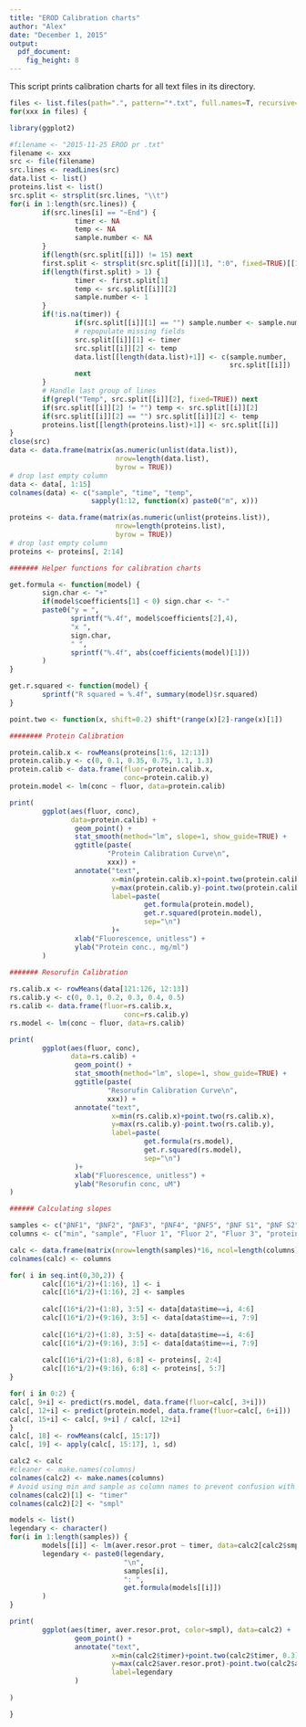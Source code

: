 ```yaml
---
title: "EROD Calibration charts"
author: "Alex"
date: "December 1, 2015"
output: 
  pdf_document: 
    fig_height: 8
---
```


This script prints calibration charts for all text files in its directory.

```r
files <- list.files(path=".", pattern="*.txt", full.names=T, recursive=FALSE)
for(xxx in files) {

library(ggplot2)

#filename <- "2015-11-25 EROD pr .txt"
filename <- xxx
src <- file(filename)
src.lines <- readLines(src)
data.list <- list()
proteins.list <- list()
src.split <- strsplit(src.lines, "\\t")
for(i in 1:length(src.lines)) {
        if(src.lines[i] == "~End") {
                timer <- NA
                temp <- NA
                sample.number <- NA
        }
        if(length(src.split[[i]]) != 15) next
        first.split <- strsplit(src.split[[i]][1], ":0", fixed=TRUE)[[1]]
        if(length(first.split) > 1) {
                timer <- first.split[1]
                temp <- src.split[[i]][2]
                sample.number <- 1
        }
        if(!is.na(timer)) {
                if(src.split[[i]][1] == "") sample.number <- sample.number + 1
                # repopulate missing fields
                src.split[[i]][1] <- timer
                src.split[[i]][2] <- temp
                data.list[[length(data.list)+1]] <- c(sample.number,
                                                      src.split[[i]])
                next
        }
        # Handle last group of lines
        if(grepl("Temp", src.split[[i]][2], fixed=TRUE)) next
        if(src.split[[i]][2] != "") temp <- src.split[[i]][2]
        if(src.split[[i]][2] == "") src.split[[i]][2] <- temp
        proteins.list[[length(proteins.list)+1]] <- src.split[[i]]
}
close(src)
data <- data.frame(matrix(as.numeric(unlist(data.list)),
                          nrow=length(data.list),
                          byrow = TRUE))
# drop last empty column
data <- data[, 1:15]
colnames(data) <- c("sample", "time", "temp",
                    sapply(1:12, function(x) paste0("m", x)))

proteins <- data.frame(matrix(as.numeric(unlist(proteins.list)),
                          nrow=length(proteins.list),
                          byrow = TRUE))
# drop last empty column
proteins <- proteins[, 2:14]

####### Helper functions for calibration charts

get.formula <- function(model) {
        sign.char <- "+"
        if(model$coefficients[1] < 0) sign.char <- "-"
        paste0("y = ",
               sprintf("%.4f", model$coefficients[2],4),
               "x ",
               sign.char,
               " ",
               sprintf("%.4f", abs(coefficients(model)[1]))
        )
}

get.r.squared <- function(model) {
        sprintf("R squared = %.4f", summary(model)$r.squared)
}

point.two <- function(x, shift=0.2) shift*(range(x)[2]-range(x)[1])

######## Protein Calibration

protein.calib.x <- rowMeans(proteins[1:6, 12:13])
protein.calib.y <- c(0, 0.1, 0.35, 0.75, 1.1, 1.3)
protein.calib <- data.frame(fluor=protein.calib.x,
                            conc=protein.calib.y)
protein.model <- lm(conc ~ fluor, data=protein.calib)

print(
        ggplot(aes(fluor, conc),
               data=protein.calib) +
                geom_point() +
                stat_smooth(method="lm", slope=1, show_guide=TRUE) +
                ggtitle(paste(
                        "Protein Calibration Curve\n",
                        xxx)) +
                annotate("text",
                         x=min(protein.calib.x)+point.two(protein.calib.x),
                         y=max(protein.calib.y)-point.two(protein.calib.y),
                         label=paste(
                                 get.formula(protein.model),
                                 get.r.squared(protein.model),
                                 sep="\n")
                         )+
                xlab("Fluorescence, unitless") +
                ylab("Protein conc., mg/ml")
        )
                     
####### Resorufin Calibration

rs.calib.x <- rowMeans(data[121:126, 12:13])
rs.calib.y <- c(0, 0.1, 0.2, 0.3, 0.4, 0.5)
rs.calib <- data.frame(fluor=rs.calib.x,
                            conc=rs.calib.y)
rs.model <- lm(conc ~ fluor, data=rs.calib)

print(
        ggplot(aes(fluor, conc),
               data=rs.calib) +
                geom_point() +
                stat_smooth(method="lm", slope=1, show_guide=TRUE) +
                ggtitle(paste(
                        "Resorufin Calibration Curve\n",
                        xxx)) +
                annotate("text",
                         x=min(rs.calib.x)+point.two(rs.calib.x),
                         y=max(rs.calib.y)-point.two(rs.calib.y),
                         label=paste(
                                 get.formula(rs.model),
                                 get.r.squared(rs.model),
                                 sep="\n")
                )+
                xlab("Fluorescence, unitless") +
                ylab("Resorufin conc, uM")
)

###### Calculating slopes

samples <- c("βNF1", "βNF2", "βNF3", "βNF4", "βNF5", "βNF S1", "βNF S2", "n", "βNF S3", "βNF S4", "con 11", "con 12", "con 13", "con 14", "con 15", "n1")
columns <- c("min", "sample", "Fluor 1", "Fluor 2", "Fluor 3", "protein abs 1", "protein abs 2", "protein abs 3", "Resor conc 1", "Resor conc 2", "Resor conc 3", "protein conc 1", "protein conc 2", "protein conc 3", "resor/protein 1", "resor/protein 2", "resor/protein 3", "aver resor/prot", "st dev")

calc <- data.frame(matrix(nrow=length(samples)*16, ncol=length(columns)))
colnames(calc) <- columns

for( i in seq.int(0,30,2)) {
        calc[(16*i/2)+(1:16), 1] <- i
        calc[(16*i/2)+(1:16), 2] <- samples
                
        calc[(16*i/2)+(1:8), 3:5] <- data[data$time==i, 4:6]
        calc[(16*i/2)+(9:16), 3:5] <- data[data$time==i, 7:9]
        
        calc[(16*i/2)+(1:8), 3:5] <- data[data$time==i, 4:6]
        calc[(16*i/2)+(9:16), 3:5] <- data[data$time==i, 7:9]
        
        calc[(16*i/2)+(1:8), 6:8] <- proteins[, 2:4]
        calc[(16*i/2)+(9:16), 6:8] <- proteins[, 5:7]
}

for( i in 0:2) {
calc[, 9+i] <- predict(rs.model, data.frame(fluor=calc[, 3+i]))
calc[, 12+i] <- predict(protein.model, data.frame(fluor=calc[, 6+i]))
calc[, 15+i] <- calc[, 9+i] / calc[, 12+i]
}
calc[, 18] <- rowMeans(calc[, 15:17])
calc[, 19] <- apply(calc[, 15:17], 1, sd)

calc2 <- calc
#cleaner <- make.names(columns)
colnames(calc2) <- make.names(columns)
# Avoid using min and sample as column names to prevent confusion with functions
colnames(calc2)[1] <- "timer"
colnames(calc2)[2] <- "smpl"

models <- list()
legendary <- character()
for(i in 1:length(samples)) {
        models[[i]] <- lm(aver.resor.prot ~ timer, data=calc2[calc2$smpl==samples[i], ])
        legendary <- paste0(legendary, 
                            "\n",
                            samples[i],
                            ": ",
                            get.formula(models[[i]])
        )
}

print(
        ggplot(aes(timer, aver.resor.prot, color=smpl), data=calc2) +
                geom_point() +
                annotate("text",
                         x=min(calc2$timer)+point.two(calc2$timer, 0.3),
                         y=max(calc2$aver.resor.prot)-point.two(calc2$aver.resor.prot, 0.3),
                         label=legendary
                )
                
)

}
```
